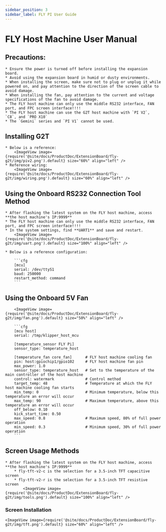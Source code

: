 ```yaml
---
sidebar_position: 3
sidebar_label: FLY PI User Guide
---
```



# FLY Host Machine User Manual

## Precautions:

    * Ensure the power is turned off before installing the expansion board.
    * Avoid using the expansion board in humid or dusty environments.
    * When installing the screen, make sure not to plug or unplug it while powered on, and pay attention to the direction of the screen cable to avoid damage.
    * When installing the fan, pay attention to the current and voltage specifications of the fan to avoid damage.
    * The FLY host machine can only use the middle RS232 interface, FAN port, and FPC screen interface!!!!
    * The FLY host machine can use the G2T host machine with `PI V2`, `C8`, and `PRO X10`
    * The `Gemini` series and `PI V1` cannot be used.

## Installing G2T

    * Below is a reference:
        <ImageView image={require('@site/docs/ProductDoc/ExtensionBoard/fly-g2t/img/piv2.png').default} size="60%" align="left" />
    * Reference wiring:
        <ImageView image={require('@site/docs/ProductDoc/ExtensionBoard/fly-g2t/img/wiring.png').default} size="60%" align="left" />


## Using the Onboard RS232 Connection Tool Method

    * After flashing the latest system on the FLY host machine, access **the host machine's IP:9999**
    * The FLY host machine can only use the middle RS232 interface, FAN port, and FPC screen interface!!!!
    * In the system settings, find **UART1** and save and restart.
        <ImageView image={require('@site/docs/ProductDoc/ExtensionBoard/fly-g2t/img/uart.png').default} size="100%" align="left" />

    * Below is a reference configuration:

        ```cfg
        [mcu] 
        serial: /dev/ttyS1
        baud: 250000
        restart_method: command
        ```

## Using the Onboard 5V Fan

        <ImageView image={require('@site/docs/ProductDoc/ExtensionBoard/fly-g2t/img/fan.png').default} size="50%" align="left" />

        ```cfg
        [mcu host]         
        serial: /tmp/klipper_host_mcu 

        [temperature_sensor FLY Pi]
        sensor_type: temperature_host

        [temperature_fan core_fan]      # FLY host machine cooling fan
        pin: host:gpiochip1/gpio102     # FLY host machine fan pin
        max_power: 1.0
        sensor_type: temperature_host   # Set to the temperature of the main controller of the host machine
        control: watermark              # Control method
        target_temp: 48                 # Temperature at which the FLY host machine cooling fan starts
        min_temp: 0                     # Minimum temperature, below this temperature an error will occur
        max_temp: 90                    # Maximum temperature, above this temperature an error will occur
        off_below: 0.10
        kick_start_time: 0.50
        max_speed: 0.8                  # Maximum speed, 80% of full power operation
        min_speed: 0.3                  # Minimum speed, 30% of full power operation
        ```

## Screen Usage Methods

    * After flashing the latest system on the FLY host machine, access **the host machine's IP:9999**
        * fly-tft-v2-c is the selection for a 3.5-inch TFT capacitive screen
        * fly-tft-v2-r is the selection for a 3.5-inch TFT resistive screen
            <ImageView image={require('@site/docs/ProductDoc/ExtensionBoard/fly-g2t/img/tools.png').default} size="100%" align="left" />

### Screen Installation

    <ImageView image={require('@site/docs/ProductDoc/ExtensionBoard/fly-g2t/img/tft.png').default} size="60%" align="left" />